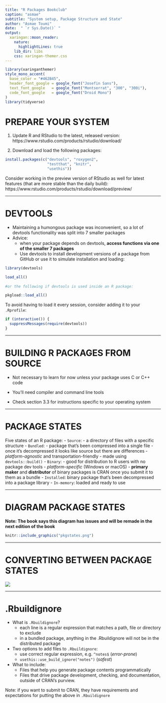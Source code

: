 ```yaml
---
title: "R Packages Bookclub"
caption: "asmae"
subtitle: "System setup, Package Structure and State"
author: "Asmae Toumi"
date:  " `r Sys.Date()` "
output:
  xaringan::moon_reader:
    nature:
      highlightLines: true
    lib_dir: libs
    css: xaringan-themer.css
---
```


```r
library(xaringanthemer)
style_mono_accent(
  base_color = "#462B45",
  header_font_google = google_font("Josefin Sans"),
  text_font_google   = google_font("Montserrat", "300", "300i"),
  code_font_google   = google_font("Droid Mono")
)
library(tidyverse)
```


# PREPARE YOUR SYSTEM

1. Update R and RStudio to the latest, released version:  https://www.rstudio.com/products/rstudio/download/

2. Download and load the following packages:

```r
install.packages(c("devtools", "roxygen2", 
                   "testthat", "knitr", 
                   "usethis"))
```

Consider working in the preview version of RStudio as well for latest features (that are more stable than the daily build): https://www.rstudio.com/products/rstudio/download/preview/

---

# DEVTOOLS
  
  - Maintaining a humongous package was inconvenient, so a lot of devtools functionality was split into 7 smaller packages
  - Advice: 
      - when your package depends on devtools, **access functions via one of the smaller 7 packages**
      - Use devtools to install development versions of a package from GitHub or use it to simulate installation and loading: 
  
```r
library(devtools)

load_all() 
 
#or the following if devtools is used inside an R package:

pkgload::load_all()
```

To avoid having to load it every session, consider adding it to your `.Rprofile`:

```r
if (interactive()) {
  suppressMessages(require(devtools))
}
```

---

# BUILDING R PACKAGES FROM SOURCE

- Not necessary to learn for now unless your package uses C or C++ code

- You'll need compiler and command line tools

- Check section 3.3 for instructions specific to your operating system 

---

# PACKAGE STATES

Five states of an R package:
  - `Source`: 
      - a directory of files with a specific structure
  - `Bundled`: 
      - package that’s been compressed into a single file
      - once it's decompressed it looks like source but there are differences 
      - *platform-agnostic* and transportation-friendly
      - made using `devtools::build()` 
  - `Binary`:
      - good for distribution to R users with no package dev tools
      - *platform-specific* (Windows or macOS)
      - **primary maker** and **distributor** of binary packages is CRAN once you submit it to them as a bundle
  - `Installed`: binary package that’s been decompressed into a package library
  - `In-memory`: loaded and ready to use 
  
---

# DIAGRAM PACKAGE STATES

**Note: The book says this diagram has issues and will be remade in the next edition of the book**

```r
knitr::include_graphics("pkgstates.png")
```

---

# CONVERTING BETWEEN PACKAGE STATES

![](installation.png)

---

# .Rbuildignore

- What is `.Rbuildignore`?
  - each line is a regular expression that matches a path, file or directory to exclude
  - in a bundled package, anything in the .Rbuildignore will not be in the distributed package 

- Two options to add files to `.Rbuildignore`:
  - use correct regular expression, e.g. `^notes$` (*error-prone*)
  - `usethis::use_build_ignore("notes")` (*safest*)

- What to include:
  - Files that help you generate package contents programmatically
  - Files that drive package development, checking, and documentation, outside of CRAN’s purview. 
  
Note: if you want to submit to CRAN, they have requirements and expectations for putting the above in `.Rbuildignore`


